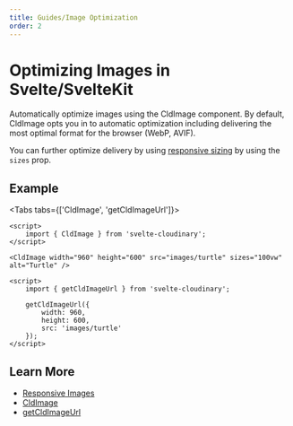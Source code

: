 ```yaml
---
title: Guides/Image Optimization
order: 2
---
```


<script>


</script>

# Optimizing Images in Svelte/SvelteKit

Automatically optimize images using the CldImage component. By default, CldImage opts you in to automatic optimization including delivering the most optimal format for the browser (WebP, AVIF).

You can further optimize delivery by using [responsive sizing](/guides/responsive-images) by using the `sizes` prop.

## Example

<div style="max-width: 500px; margin: 0 auto">
  <CldImage
    width="960"
    height="600"
    src={`images/turtle`}
    sizes="100vw"
    alt="Turtle"
  />
</div>

<Tabs tabs={['CldImage', 'getCldImageUrl']}>
<Tab type="code" open title="CldImage">

```svelte
<script>
	import { CldImage } from 'svelte-cloudinary';
</script>

<CldImage width="960" height="600" src="images/turtle" sizes="100vw" alt="Turtle" />
```

  </Tab>
  <Tab type="code" title="getCldImageUrl">

```svelte
<script>
	import { getCldImageUrl } from 'svelte-cloudinary';

	getCldImageUrl({
		width: 960,
		height: 600,
		src: 'images/turtle'
	});
</script>
```

  </Tab>
</Tabs>

<!--
## Watch & Learn

<Video
  title="Optimize Images, Responsive Sizing, & AI Cropping in Svelte with Svelte Cloudinary"
  url="https://www.youtube.com/watch?v=Vr3H3XREkbw"
/>
-->

## Learn More

- [Responsive Images](/guides/responsive-images)
- [CldImage](/cldimage/usage)
- [getCldImageUrl](/getcldimageurl/usage)
